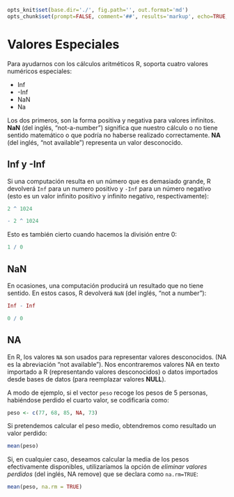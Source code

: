 ```r
opts_knit$set(base.dir='./', fig.path='', out.format='md')
opts_chunk$set(prompt=FALSE, comment='##', results='markup', echo=TRUE, eval=TRUE,collapse=TRUE)
```



# Valores Especiales

Para ayudarnos con los cálculos aritméticos R, soporta cuatro valores numéricos especiales:

- Inf
- -Inf
- NaN
- Na

Los dos primeros, son la forma positiva y negativa para valores infinitos. __NaN__ (del inglés, "not-a-number") significa que nuestro cálculo o no tiene sentido matemático o que podría no haberse realizado correctamente. __NA__ (del inglés, "not available") representa un valor desconocido.

## Inf y -Inf {#inf}

Si una computación resulta en un número que es demasiado grande, R devolverá `Inf` para un numero positivo y `-Inf` para un número negativo (esto es un valor infinito positivo y infinito negativo, respectivamente):


```r
2 ^ 1024
```


```r
- 2 ^ 1024
```

Esto es también cierto cuando hacemos la división entre 0:


```r
1 / 0
```

## NaN {#nan}


En ocasiones, una computación producirá un resultado que no tiene sentido. En estos casos, R devolverá `NaN` (del inglés, "not a number"):


```r
Inf - Inf
```


```r
0 / 0
```


## NA {#na}

En R, los valores `NA` son usados para representar valores desconocidos. (NA es la abreviación "not available"). Nos encontraremos valores NA en texto importado a R (representando valores desconocidos) o datos importados desde bases de datos (para reemplazar valores __NULL__).

A modo de ejemplo, si el vector `peso` recoge los pesos de 5 personas, habiéndose perdido el cuarto valor, se codificaría como:

```r
peso <- c(77, 68, 85, NA, 73)
```

Si pretendemos calcular el peso medio, obtendremos como resultado un valor perdido:

```r
mean(peso)
```

Si, en cualquier caso, deseamos calcular la media de los pesos efectivamente disponibles,
utilizaríamos la opción de _eliminar valores perdidos_ (del inglés, NA remove) que se declara
como `na.rm=TRUE`:

```r
mean(peso, na.rm = TRUE)
```

